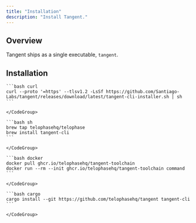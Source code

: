 ```yaml
---
title: "Installation"
description: "Install Tangent."
---
```


## Overview

Tangent ships as a single executable, `tangent`.

## Installation

<Tabs>
  <Tab title="macOS & Linux">
    <CodeGroup>

    ```bash curl
    curl --proto '=https' --tlsv1.2 -LsSf https://github.com/Santiago-Labs/tangent/releases/download/latest/tangent-cli-installer.sh | sh
    ```

    </CodeGroup>
  </Tab>
  <Tab title="Homebrew">
    <CodeGroup>

    ```bash sh
    brew tap telophasehq/telophase
    brew install tangent-cli
    ```

    </CodeGroup>
  </Tab>
  <Tab title="Docker">
    <CodeGroup>

    ```bash docker
    docker pull ghcr.io/telophasehq/tangent-toolchain
    docker run --rm --init ghcr.io/telophasehq/tangent-toolchain command
    ```

    </CodeGroup>
  </Tab>
  <Tab title="Cargo">
    <CodeGroup>

    ```bash cargo
    cargo install --git https://github.com/telophasehq/tangent tangent-cli
    ```

    </CodeGroup>
  </Tab>
</Tabs>